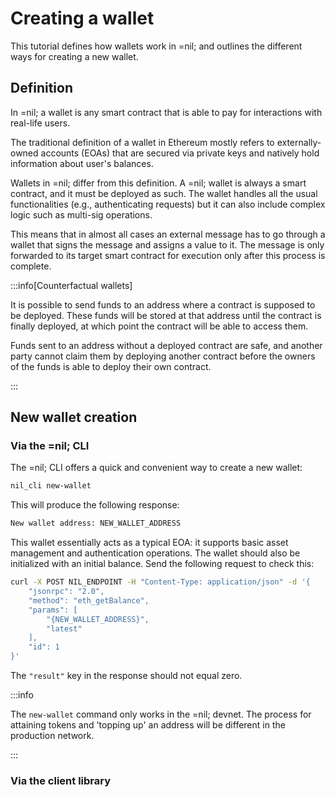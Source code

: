 # Creating a wallet

This tutorial defines how wallets work in =nil; and outlines the different ways for creating a new wallet.

## Definition

In =nil; a wallet is any smart contract that is able to pay for interactions with real-life users.

The traditional definition of a wallet in Ethereum mostly refers to externally-owned accounts (EOAs) that are secured via private keys and natively hold information about user's balances.

Wallets in =nil; differ from this definition. A =nil; wallet is always a smart contract, and it must be deployed as such. The wallet handles all the usual functionalities (e.g., authenticating requests) but it can also include complex logic such as multi-sig operations.

This means that in almost all cases an external message has to go through a wallet that signs the message and assigns a value to it. The message is only forwarded to its target smart contract for execution only after this process is complete.

:::info[Counterfactual wallets]

It is possible to send funds to an address where a contract is supposed to be deployed. These funds will be stored at that address until the contract is finally deployed, at which point the contract will be able to access them.

Funds sent to an address without a deployed contract are safe, and another party cannot claim them by deploying another contract before the owners of the funds is able to deploy their own contract.

:::

## New wallet creation

### Via the =nil; CLI

The =nil; CLI offers a quick and convenient way to create a new wallet:

```bash
nil_cli new-wallet
```

This will produce the following response:

```bash
New wallet address: NEW_WALLET_ADDRESS
```

This wallet essentially acts as a typical EOA: it supports basic asset management and authentication operations. The wallet should also be initialized with an initial balance. Send the following request to check this:

```bash
curl -X POST NIL_ENDPOINT -H "Content-Type: application/json" -d '{
    "jsonrpc": "2.0",
    "method": "eth_getBalance",
    "params": [
        "{NEW_WALLET_ADDRESS}",
        "latest"
    ],
    "id": 1
}'
```

The `"result"` key in the response should not equal zero.

:::info

The `new-wallet` command only works in the =nil; devnet. The process for attaining tokens and 'topping up' an address will be different in the production network.

:::

### Via the client library



